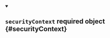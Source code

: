 
<details className="config-field" data-expandable="false" open>
<summary>

## `securityContext` <span className="config-field-required" data-required="false">required</span> <span className="config-field-type">object</span> <span className="config-field-default"></span> <span className="config-field-enum"></span> {#securityContext}



</summary>



</details>

